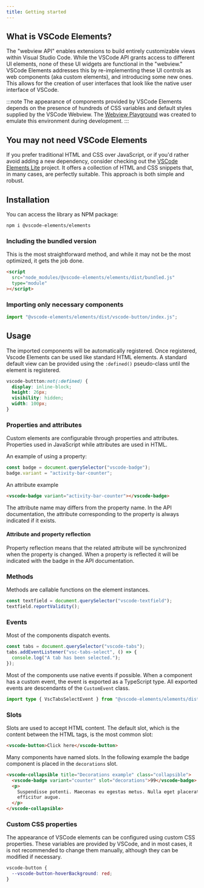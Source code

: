 ```yaml
---
title: Getting started
---
```



## What is VSCode Elements?

The "webview API" enables extensions to build entirely customizable views within Visual Studio Code.
While the VSCode API grants access to different UI elements, none of these UI widgets are functional
in the "webview." VSCode Elements addresses this by re-implementing these UI controls as web
components (aka custom elements), and introducing some new ones. This allows for the creation of
user interfaces that look like the native user interface of VSCode.

:::note
The appearance of components provided by VSCode Elements depends on the
presence of hundreds of CSS variables and default styles supplied by the
VSCode Webview. The [Webview
Playground](https://github.com/vscode-elements/webview-playground) was created
to emulate this environment during development. 
:::

## You may not need VSCode Elements

If you prefer traditional HTML and CSS over JavaScript, or if you'd rather avoid adding a new 
dependency, consider checking out the [VSCode Elements Lite](https://vscode-elements.github.io/elements-lite) project. It offers a collection of HTML 
and CSS snippets that, in many cases, are perfectly suitable. This approach is both simple and robust.

## Installation

You can access the library as NPM package:

```bash
npm i @vscode-elements/elements
```

### Including the bundled version

This is the most straightforward method, and while it may not be the most optimized, it gets the job done.

```html
<script
  src="node_modules/@vscode-elements/elements/dist/bundled.js"
  type="module"
></script>
```

### Importing only necessary components

```typescript
import "@vscode-elements/elements/dist/vscode-button/index.js";
```

## Usage

The imported components will be automatically registered. Once registered,
Vscode Elements can be used like standard HTML elements. A standard default view
can be provided using the `:defined()` pseudo-class until the element is
registered.

```css
vscode-buttton:not(:defined) {
  display: inline-block;
  height: 26px;
  visibility: hidden;
  width: 100px;
}
```

### Properties and attributes

Custom elements are configurable through properties and attributes. Properties used in JavaScript
while attributes are used in HTML.

An example of using a property:

```javascript
const badge = document.querySelector("vscode-badge");
badge.variant = "activity-bar-counter";
```

An attribute example

```html
<vscode-badge variant="activity-bar-counter"></vscode-badge>
```

The attribute name may differs from the property name. In the API documentation, the attribute
corresponding to the property is always indicated if it exists.

#### Attribute and property reflection

Property reflection means that the related attribute will be synchronized when the property is
changed. When a property is reflected it will be indicated with the <Badge text="reflects" variant="success" />
badge in the API documentation.

### Methods

Methods are callable functions on the element instances.

```javascript
const textfield = document.querySelector("vscode-textfield");
textfield.reportValidity();
```

### Events

Most of the components dispatch events.

```javascript
const tabs = document.querySelector("vscode-tabs");
tabs.addEventListener("vsc-tabs-select", () => {
  console.log("A tab has been selected.");
});
```

Most of the components use native events if possible. When a component has a custom event, the event
is exported as a TypeScript type. All exported events are descendants of the `CustomEvent` class.

```typescript
import type { VscTabsSelectEvent } from "@vscode-elements/elements/dist/vscode-tabs/vscode-tabs";
```

### Slots

Slots are used to accept HTML content.
The default slot, which is the content between the HTML tags, is the most common slot:

```html
<vscode-button>Click here</vscode-button>
```

Many components have named slots. In the following example the badge component
is placed in the `decorations` slot.

```html 'slot="decorations"'
<vscode-collapsible title="Decorations example" class="collapsible">
  <vscode-badge variant="counter" slot="decorations">99</vscode-badge>
  <p>
    Suspendisse potenti. Maecenas eu egestas metus. Nulla eget placerat mi, et
    efficitur augue.
  </p>
</vscode-collapsible>
```

### Custom CSS properties

The appearance of VSCode elements can be configured using custom CSS properties. These variables are 
provided by VSCode, and in most cases, it is not recommended to change them manually, although they 
can be modified if necessary.

```css
vscode-button {
  --vscode-button-hoverBackground: red;
}
```
